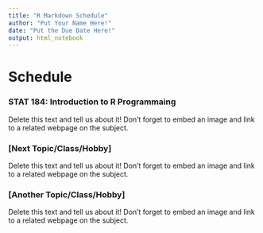 ```yaml
---
title: "R Markdown Schedule"
author: "Put Your Name Here!"
date: "Put the Due Date Here!"
output: html_notebook
---
```


# Schedule


### STAT 184: Introduction to R Programmaing

Delete this text and tell us about it!  Don't forget to embed an image and link to a related webpage on the subject.


### [Next Topic/Class/Hobby]

Delete this text and tell us about it! Don't forget to embed an image and link to a related webpage on the subject.


### [Another Topic/Class/Hobby]

Delete this text and tell us about it! Don't forget to embed an image and link to a related webpage on the subject.


